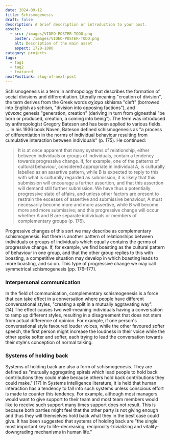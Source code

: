 ```yaml
---
date: 2024-09-12
title: Schismogenesis
draft: false
description: A brief description or introduction to your post.
assets:
  - src: /images/VIDEO-POSTER-TODO.png
    poster: /images/VIDEO-POSTER-TODO.png
    alt: Description of the main asset
    aspect: 1728-1080
category: projects
tags:
  - tag1
  - tag2
  - featured
nextPostLink: slug-of-next-post
---
```


Schismogenesis is a term in anthropology that describes the formation of social divisions and differentiation. Literally meaning "creation of division", the term derives from the Greek words σχίσμα skhisma "cleft" (borrowed into English as schism, "division into opposing factions"), and γένεσις genesis "generation, creation" (deriving in turn from gignesthai "be born or produced, creation, a coming into being"). The term was introduced by anthropologist Gregory Bateson and has been applied to various fields.
…
In his 1936 book Naven, Bateson defined schismogenesis as "a process of differentiation in the norms of individual behaviour resulting from cumulative interaction between individuals" (p. 175). He continued:

> It is at once apparent that many systems of relationship, either between individuals or groups of individuals, contain a tendency towards progressive change. If, for example, one of the patterns of cultural behaviour, considered appropriate in individual A, is culturally labelled as an assertive pattern, while B is expected to reply to this with what is culturally regarded as submission, it is likely that this submission will encourage a further assertion, and that this assertion will demand still further submission. We have thus a potentially progressive state of affairs, and unless other factors are present to restrain the excesses of assertive and submissive behaviour, A must necessarily become more and more assertive, while B will become more and more submissive; and this progressive change will occur whether A and B are separate individuals or members of complementary groups (p. 176).

Progressive changes of this sort we may describe as complementary schismogenesis. But there is another pattern of relationships between individuals or groups of individuals which equally contains the germs of progressive change. If, for example, we find boasting as the cultural pattern of behaviour in one group, and that the other group replies to this with boasting, a competitive situation may develop in which boasting leads to more boasting, and so on. This type of progressive change we may call symmetrical schismogenesis (pp. 176–177).

### Interpersonal communication

In the field of communication, complementary schismogenesis is a force that can take effect in a conversation where people have different conversational styles, "creating a split in a mutually aggravating way".[14] The effect causes two well-meaning individuals having a conversation to ramp up different styles, resulting in a disagreement that does not stem from actual difference of opinion. For example, if one person's conversational style favoured louder voices, while the other favoured softer speech, the first person might increase the loudness in their voice while the other spoke softer and softer, each trying to lead the conversation towards their style's conception of normal talking.

### Systems of holding back

Systems of holding back are also a form of schismogenesis. They are defined as "mutually aggregating spirals which lead people to hold back contributions they could make because others hold back contributions they could make." [17]
In Systems intelligence literature, it is held that human interaction has a tendency to fall into such systems unless conscious effort is made to counter this tendency. For example, although most managers would want to give support to their team and most team members would like to receive such support many times support does not result. This is because both parties might feel that the other party is not giving enough and thus they will themselves hold back what they in the best case could give. It has been suggested that systems of holding back are "the single most important key to life-decreasing, reciprocity-trivializing and vitality-downgrading mechanisms in human life."
